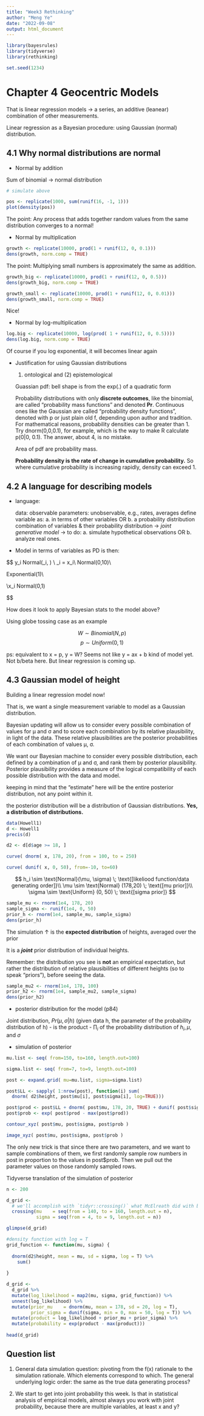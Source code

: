 ```yaml
---
title: "Week3 Rethinking"
author: "Meng Ye"
date: "2022-09-08"
output: html_document
---
```


```r
library(bayesrules)
library(tidyverse)
library(rethinking)
```

```r
set.seed(1234)
```

# Chapter 4 Geocentric Models

That is linear regression models -> a series, an additive (leanear) combination of other measurements. 

Linear regression as a Bayesian procedure: using Gaussian (normal) distribution. 

## 4.1 Why normal distributions are normal 

- Normal by addition

Sum of binomial -> normal distribution 

```r
# simulate above

pos <- replicate(1000, sum(runif(16, -1, 1)))
plot(density(pos))
```

The point: Any process that adds together random values from the same distribution converges to a normal!

- Normal by multiplication 

```r
growth <- replicate(10000, prod(1 + runif(12, 0, 0.1)))
dens(growth, norm.comp = TRUE)
```
The point: Multiplying small numbers is approximately the same as addition. 


```r
growth_big <- replicate(10000, prod(1 + runif(12, 0, 0.5)))
dens(growth_big, norm.comp = TRUE)
```


```r
growth_small <- replicate(10000, prod(1 + runif(12, 0, 0.01)))
dens(growth_small, norm.comp = TRUE)
```
Nice!

- Normal by log-multiplication

```r
log.big <- replicate(10000, log(prod( 1 + runif(12, 0, 0.5))))
dens(log.big, norm.comp = TRUE)
```

Of course if you log exponential, it will becomes linear again

- Justification for using Gaussian distributions 

  (1) ontological and (2) epistemological 
  
  Guassian pdf: bell shape is from the exp(.) of a quadratic form
  
  Probability distributions with only **discrete outcomes**, like the binomial, are called "probability mass functions" and denoted **Pr**. Continuous ones like the Gaussian are called "probability density functions",  denoted with p or just plain old f, depending upon author and tradition. For mathematical reasons,  probability densities can be greater than 1. Try dnorm(0,0,0.1), for example, which is the way to  make R calculate p(0|0, 0.1). The answer, about 4, is no mistake. 
  
  Area of pdf are probability mass. 
  
  **Probability density is the rate of change in cumulative probability.** So where cumulative probability is increasing rapidly, density can exceed 1. 




## 4.2 A language for describing models 

- language:

  data: observable
  parameters: unobservable, e.g., rates, averages
  define variable as: a. in terms of other variables OR b. a probability distribution
  combination of variables & their probability distribution -> *joint generative model* 
  -> to do: a. simulate hypothetical observations OR b. analyze real ones. 
  
- Model in terms of variables as PD is then:

$$
y_i \sim Normal(\mu_i, \sigma) \\
\mu_i = \beta x_i\\
\beta \sim Normal(0,10)\\

\sigma \sim Exponential(1)\\

\\x_i \sim Normal(0,1)

$$

How does it look to apply Bayesian stats to the model above?

Using globe tossing case as an example

$$W \sim Binomial (N, p)$$
$$p \sim Uniform (0, 1)$$

ps: equivalent to x = p, y = W? Seems not like y = ax + b kind of model yet. Not b/beta here. But linear regression is coming up.


## 4.3 Gaussian model of height

Building a linear regression model now! 

That is, we want a single measurement variable to model as a Gaussian distribution. 

Bayesian updating will allow us to consider  every possible combination of values for µ and σ and to score each combination by its relative plausibility, in light of the data. These relative plausibilities are the posterior probabilities of  each combination of values µ, σ. 


We want our Bayesian machine to consider every possible distribution,  each defined by a combination of µ and σ, and rank them by posterior plausibility. Posterior  plausibility provides a measure of the logical compatibility of each possible distribution with  the data and model. 

keeping in mind that the “estimate” here will be the entire posterior distribution, not any point within it.

the posterior distribution will be a  distribution of Gaussian distributions. **Yes, a distribution of distributions.**


```r
data(Howell1)
d <- Howell1
precis(d)
```
```r
d2 <- d[d$age >= 18, ]
```

```r
curve( dnorm( x, 178, 20), from = 100, to = 250)
```
```r
curve( dunif( x, 0, 50), from=-10, to=60)
```
$$
h_i \sim \text{Normal}(\mu, \sigma) \; \text{[likeliood function/data generating order]}\\
\mu \sim \text{Normal} (178,20) \; \text{[mu prior]}\\
\sigma \sim \text{Uniform} (0, 50) \; \text{[sigma prior]}
$$


```r
sample_mu <- rnorm(1e4, 178, 20)
sample_sigma <- runif(1e4, 0, 50)
prior_h <- rnorm(1e4, sample_mu, sample_sigma)
dens(prior_h)
```

The simulation ↑ is the **expected distribution** of heights, averaged over the prior

It is a ***joint*** prior distribution of individual heights.

Remember: the distribution you see is **not** an empirical expectation, but rather the distribution of relative plausibilities of different heights (so to speak "priors"), before seeing the data. 


```r
sample_mu2 <- rnorm(1e4, 178, 100)
prior_h2 <- rnorm(1e4, sample_mu2, sample_sigma)
dens(prior_h2)
```

- posterior distribution for the model (p84)

Joint distribution, $Pr(\mu, \sigma | h)$ (given data h, the parameter of the probability distribution of h) - is the product - $\prod_i$ of the probability distribution of $h_i, \mu$, and $\sigma$

- simulation of posterior 

```r
mu.list <- seq( from=150, to=160, length.out=100) 

sigma.list <- seq( from=7, to=9, length.out=100)  

post <- expand.grid( mu=mu.list, sigma=sigma.list)  

post$LL <- sapply( 1:nrow(post), function(i) sum(
  dnorm( d2$height, post$mu[i], post$sigma[i], log=TRUE)))  

post$prod <- post$LL + dnorm( post$mu, 178, 20, TRUE) + dunif( post$sigma, 0, 50, TRUE)  
post$prob <- exp( post$prod - max(post$prod))  
```


```r
contour_xyz( post$mu, post$sigma, post$prob ) 
```

```r
image_xyz( post$mu, post$sigma, post$prob ) 
```

The only new trick is that since there are two parameters, and  we want to sample combinations of them, we first randomly sample row numbers in post in proportion to the values in post$prob. Then we pull out the parameter values on those randomly sampled rows.


Tidyverse translation of the simulation of posterior 
```r
n <- 200

d_grid <-
  # we'll accomplish with `tidyr::crossing()` what McElreath did with base R `expand.grid()`
  crossing(mu    = seq(from = 140, to = 160, length.out = n),
           sigma = seq(from = 4, to = 9, length.out = n))

glimpse(d_grid)
```

```r
#density function with log = T
grid_function <- function(mu, sigma) {
  
  dnorm(d2$height, mean = mu, sd = sigma, log = T) %>% 
    sum()
  
}
```


```r
d_grid <-
  d_grid %>% 
  mutate(log_likelihood = map2(mu, sigma, grid_function)) %>%
  unnest(log_likelihood) %>% 
  mutate(prior_mu    = dnorm(mu, mean = 178, sd = 20, log = T),
         prior_sigma = dunif(sigma, min = 0, max = 50, log = T)) %>% 
  mutate(product = log_likelihood + prior_mu + prior_sigma) %>% 
  mutate(probability = exp(product - max(product)))
  
head(d_grid)
```



## Question list 

1. General data simulation question: pivoting from the f(x) rationale to the simulation rationale. Which elements correspond to which. The general underlying logic order: the same as the true data generating process?  

2. We start to get into joint probability this week. Is that in statistical analysis of empirical models, almost always you work with joint probability, because there are multiple variables, at least x and y?








